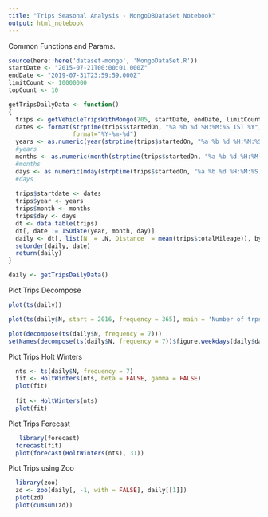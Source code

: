 ```yaml
---
title: "Trips Seasonal Analysis - MongoDBDataSet Notebook"
output: html_notebook
---
```


Common Functions and Params.

```r
source(here::here('dataset-mongo', 'MongoDataSet.R'))
startDate <- "2015-07-21T00:00:01.000Z"
endDate <- "2019-07-31T23:59:59.000Z"
limitCount <- 10000000
topCount <- 10
```

```r
getTripsDailyData <- function()
{
  trips <- getVehicleTripsWithMongo(705, startDate, endDate, limitCount)
  dates <- format(strptime(trips$startedOn, "%a %b %d %H:%M:%S IST %Y", tz = "Asia/Calcutta"), 
                  format="%Y-%m-%d")
  years <- as.numeric(year(strptime(trips$startedOn, "%a %b %d %H:%M:%S IST %Y", tz = "Asia/Calcutta")))
  #years
  months <- as.numeric(month(strptime(trips$startedOn, "%a %b %d %H:%M:%S IST %Y", tz = "Asia/Calcutta")))
  #months
  days <- as.numeric(mday(strptime(trips$startedOn, "%a %b %d %H:%M:%S IST %Y", tz = "Asia/Calcutta")))
  #days
  
  trips$startdate <- dates
  trips$year <- years
  trips$month <- months
  trips$day <- days
  dt <- data.table(trips)
  dt[, date := ISOdate(year, month, day)]
  daily <- dt[, list(N  = .N, Distance  = mean(trips$totalMileage)), by = date]
  setorder(daily, date)
  return(daily)
}

daily <- getTripsDailyData()

```

Plot Trips Decompose

```r
plot(ts(daily))

plot(ts(daily$N, start = 2016, frequency = 365), main = 'Number of trps 2016')

plot(decompose(ts(daily$N, frequency = 7)))
setNames(decompose(ts(daily$N, frequency = 7))$figure,weekdays(daily$date[1:7]))

```

Plot Trips Holt Winters

```r
  nts <- ts(daily$N, frequency = 7)
  fit <- HoltWinters(nts, beta = FALSE, gamma = FALSE)
  plot(fit)
  
  fit <- HoltWinters(nts)
  plot(fit)
```

Plot Trips Forecast

```r
   library(forecast)
  forecast(fit)
  plot(forecast(HoltWinters(nts), 31))
```
Plot Trips using Zoo

```r
  library(zoo)
  zd <- zoo(daily[, -1, with = FALSE], daily[[1]])
  plot(zd)
  plot(cumsum(zd))
```

